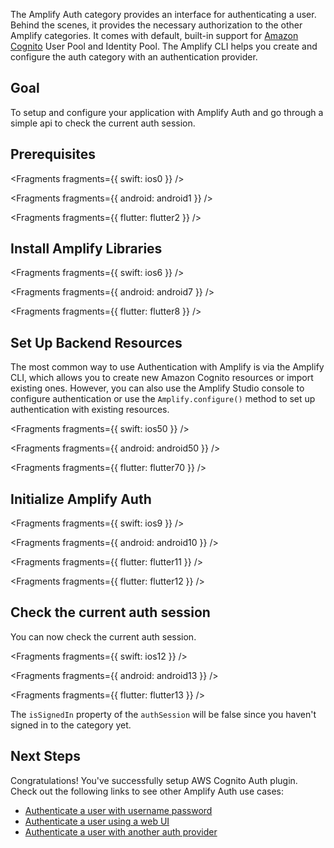 The Amplify Auth category provides an interface for authenticating a user. Behind the scenes, it provides the necessary authorization to the other Amplify categories. It comes with default, built-in support for [Amazon Cognito](https://aws.amazon.com/cognito) User Pool and Identity Pool. The Amplify CLI helps you create and configure the auth category with an authentication provider.

## Goal

To setup and configure your application with Amplify Auth and go through a simple api to check the current auth session.

## Prerequisites


<Fragments fragments={{ swift: ios0 }} />


<Fragments fragments={{ android: android1 }} />


<Fragments fragments={{ flutter: flutter2 }} />

## Install Amplify Libraries


<Fragments fragments={{ swift: ios6 }} />


<Fragments fragments={{ android: android7 }} />


<Fragments fragments={{ flutter: flutter8 }} />

## Set Up Backend Resources

The most common way to use Authentication with Amplify is via the Amplify CLI, which allows you to create new Amazon Cognito resources or import existing ones. However, you can also use the Amplify Studio console to configure authentication or use the `Amplify.configure()` method to set up authentication with existing resources.


<Fragments fragments={{ swift: ios50 }} />


<Fragments fragments={{ android: android50 }} />


<Fragments fragments={{ flutter: flutter70 }} />

## Initialize Amplify Auth


<Fragments fragments={{ swift: ios9 }} />


<Fragments fragments={{ android: android10 }} />


<Fragments fragments={{ flutter: flutter11 }} />


<Fragments fragments={{ flutter: flutter12 }} />

## Check the current auth session

You can now check the current auth session.


<Fragments fragments={{ swift: ios12 }} />


<Fragments fragments={{ android: android13 }} />


<Fragments fragments={{ flutter: flutter13 }} />

The `isSignedIn` property of the `authSession` will be false since you haven't signed in to the category yet.

## Next Steps

Congratulations! You've successfully setup AWS Cognito Auth plugin. Check out the following links to see other Amplify Auth use cases:

- [Authenticate a user with username password](/gen1/[platform]/prev/build-a-backend/auth/enable-sign-in/)
- [Authenticate a user using a web UI](/gen1/[platform]/prev/build-a-backend/auth/sign-in-with-web-ui/)
- [Authenticate a user with another auth provider](/gen1/[platform]/prev/build-a-backend/auth/add-social-provider/)
